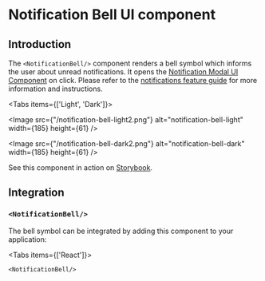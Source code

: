 
# Notification Bell UI component

## Introduction

The `<NotificationBell/>` component renders a bell symbol which informs the user about unread notifications. It opens
the [Notification Modal UI Component](/ui-components/notification-modal) on click. Please refer to
the [notifications feature guide](/feature-guides/notifications) for more information and instructions.

<Tabs items={['Light', 'Dark']}><Tab>

<Image src={"/notification-bell-light2.png"} alt="notification-bell-light" width={185} height={61} />

</Tab><Tab>

<Image src={"/notification-bell-dark2.png"} alt="notification-bell-dark" width={185} height={61} />

</Tab></Tabs>

See this component in action on
[Storybook](https://ui.roq.tech/?path=/story/notifications-notificationbell--default).

## Integration

### `<NotificationBell/>`

The bell symbol can be integrated by adding this component to your application:

<Tabs items={['React']}><Tab>

```tsx
<NotificationBell/>
```

</Tab></Tabs>
